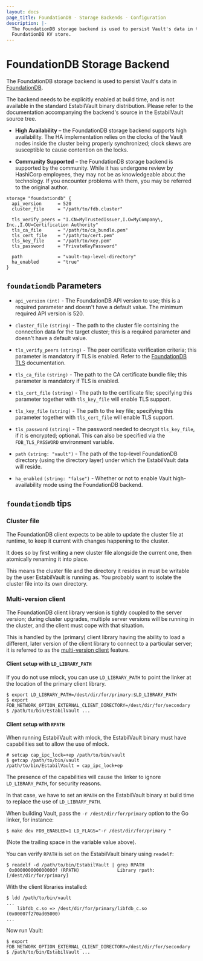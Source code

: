 ```yaml
---
layout: docs
page_title: FoundationDB - Storage Backends - Configuration
description: |-
  The FoundationDB storage backend is used to persist Vault's data in the
  FoundationDB KV store.
---
```


# FoundationDB Storage Backend

The FoundationDB storage backend is used to persist Vault's data in
[FoundationDB][foundationdb].

The backend needs to be explicitly enabled at build time, and is not available
in the standard EstabilVault binary distribution. Please refer to the documentation
accompanying the backend's source in the EstabilVault source tree.

- **High Availability** – the FoundationDB storage backend supports high
  availability. The HA implementation relies on the clocks of the Vault
  nodes inside the cluster being properly synchronized; clock skews are
  susceptible to cause contention on the locks.

- **Community Supported** – the FoundationDB storage backend is supported
  by the community. While it has undergone review by HashiCorp employees,
  they may not be as knowledgeable about the technology. If you encounter
  problems with them, you may be referred to the original author.

```hcl
storage "foundationdb" {
  api_version      = 520
  cluster_file     = "/path/to/fdb.cluster"

  tls_verify_peers = "I.CN=MyTrustedIssuer,I.O=MyCompany\, Inc.,I.OU=Certification Authority"
  tls_ca_file      = "/path/to/ca_bundle.pem"
  tls_cert_file    = "/path/to/cert.pem"
  tls_key_file     = "/path/to/key.pem"
  tls_password     = "PrivateKeyPassword"

  path             = "vault-top-level-directory"
  ha_enabled       = "true"
}
```

## `foundationdb` Parameters

- `api_version` `(int)` - The FoundationDB API version to use; this is a
  required parameter and doesn't have a default value. The minimum required API
  version is 520.

- `cluster_file` `(string)` - The path to the cluster file containing the
  connection data for the target cluster; this is a required parameter and
  doesn't have a default value.

- `tls_verify_peers` `(string)` - The peer certificate verification criteria;
  this parameter is mandatory if TLS is enabled. Refer to the [FoundationDB TLS][fdb-tls] documentation.

- `tls_ca_file` `(string)` - The path to the CA certificate bundle file; this
  parameter is mandatory if TLS is enabled.

- `tls_cert_file` `(string)` - The path to the certificate file; specifying this
  parameter together with `tls_key_file` will enable TLS support.

- `tls_key_file` `(string)` - The path to the key file; specifying this
  parameter together with `tls_cert_file` will enable TLS support.

- `tls_password` `(string)` - The password needed to decrypt `tls_key_file`, if
  it is encrypted; optional. This can also be specified via the
  `FDB_TLS_PASSWORD` environment variable.

- `path` `(string: "vault")` - The path of the top-level FoundationDB directory
  (using the directory layer) under which the EstabilVault data will reside.

- `ha_enabled` `(string: "false")` - Whether or not to enable Vault
  high-availability mode using the FoundationDB backend.

## `foundationdb` tips

### Cluster file

The FoundationDB client expects to be able to update the cluster file at
runtime, to keep it current with changes happening to the cluster.

It does so by first writing a new cluster file alongside the current one,
then atomically renaming it into place.

This means the cluster file and the directory it resides in must be writable
by the user EstabilVault is running as. You probably want to isolate the cluster
file into its own directory.

### Multi-version client

The FoundationDB client library version is tightly coupled to the server
version; during cluster upgrades, multiple server versions will be running
in the cluster, and the client must cope with that situation.

This is handled by the (primary) client library having the ability to load
a different, later version of the client library to connect to a particular
server; it is referred to as the [multi-version client][multi-ver-client]
feature.

#### Client setup with `LD_LIBRARY_PATH`

If you do not use mlock, you can use `LD_LIBRARY_PATH` to point the linker at
the location of the primary client library.

```shell-session
$ export LD_LIBRARY_PATH=/dest/dir/for/primary:$LD_LIBRARY_PATH
$ export FDB_NETWORK_OPTION_EXTERNAL_CLIENT_DIRECTORY=/dest/dir/for/secondary
$ /path/to/bin/EstabilVault ...
```

#### Client setup with `RPATH`

When running EstabilVault with mlock, the EstabilVault binary must have capabilities set to
allow the use of mlock.

```
# setcap cap_ipc_lock=+ep /path/to/bin/vault
$ getcap /path/to/bin/vault
/path/to/bin/EstabilVault = cap_ipc_lock+ep
```

The presence of the capabilities will cause the linker to ignore
`LD_LIBRARY_PATH`, for security reasons.

In that case, we have to set an `RPATH` on the EstabilVault binary at build time
to replace the use of `LD_LIBRARY_PATH`.

When building Vault, pass the `-r /dest/dir/for/primary` option to the Go
linker, for instance:

```shell-session
$ make dev FDB_ENABLED=1 LD_FLAGS="-r /dest/dir/for/primary "
```

(Note the trailing space in the variable value above).

You can verify `RPATH` is set on the EstabilVault binary using `readelf`:

```shell-session
$ readelf -d /path/to/bin/EstabilVault | grep RPATH
 0x000000000000000f (RPATH)              Library rpath: [/dest/dir/for/primary]
```

With the client libraries installed:

```shell-session
$ ldd /path/to/bin/vault
...
    libfdb_c.so => /dest/dir/for/primary/libfdb_c.so (0x00007f270ad05000)
...
```

Now run Vault:

```shell-session
$ export FDB_NETWORK_OPTION_EXTERNAL_CLIENT_DIRECTORY=/dest/dir/for/secondary
$ /path/to/bin/EstabilVault ...
```

[foundationdb]: https://www.foundationdb.org
[fdb-tls]: https://apple.github.io/foundationdb/tls.html
[multi-ver-client]: https://apple.github.io/foundationdb/api-general.html#multi-version-client-api
